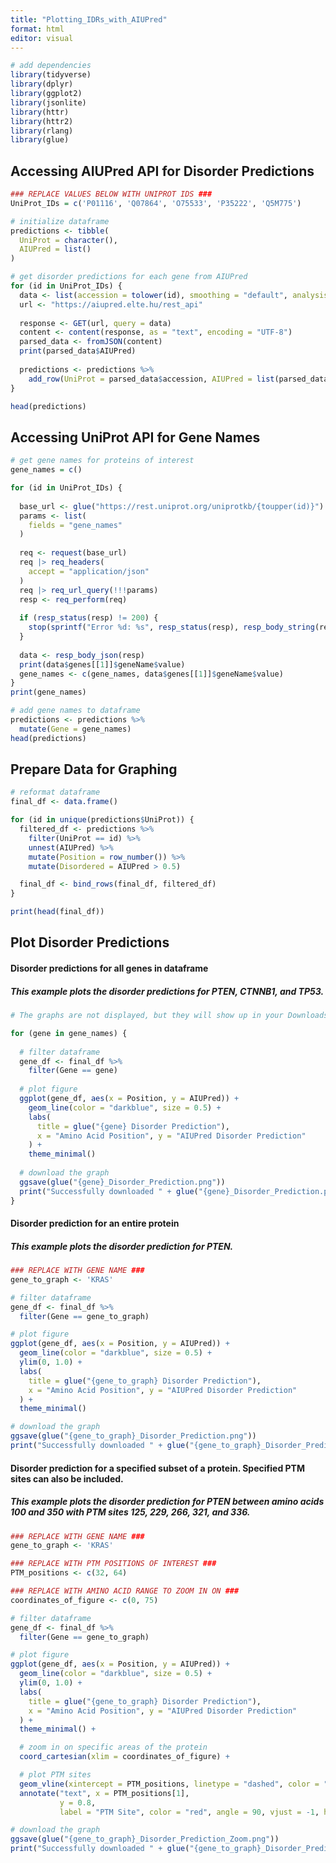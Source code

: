 ```yaml
---
title: "Plotting_IDRs_with_AIUPred"
format: html
editor: visual
---
```


```r
# add dependencies
library(tidyverse)
library(dplyr)
library(ggplot2)
library(jsonlite)
library(httr)
library(httr2)
library(rlang)
library(glue)
```

## Accessing AIUPred API for Disorder Predictions

```r
### REPLACE VALUES BELOW WITH UNIPROT IDS ###
UniProt_IDs = c('P01116', 'Q07864', 'O75533', 'P35222', 'Q5M775') 
```

```r
# initialize dataframe
predictions <- tibble(
  UniProt = character(),
  AIUPred = list()
)

# get disorder predictions for each gene from AIUPred
for (id in UniProt_IDs) {
  data <- list(accession = tolower(id), smoothing = "default", analysis_type = "binding")
  url <- "https://aiupred.elte.hu/rest_api"
  
  response <- GET(url, query = data)
  content <- content(response, as = "text", encoding = "UTF-8")
  parsed_data <- fromJSON(content)
  print(parsed_data$AIUPred)
  
  predictions <- predictions %>%
    add_row(UniProt = parsed_data$accession, AIUPred = list(parsed_data$AIUPred))
}

head(predictions)
```

## Accessing UniProt API for Gene Names

```r
# get gene names for proteins of interest
gene_names = c()

for (id in UniProt_IDs) {
  
  base_url <- glue("https://rest.uniprot.org/uniprotkb/{toupper(id)}")
  params <- list(
    fields = "gene_names"
  )
  
  req <- request(base_url)
  req |> req_headers(
    accept = "application/json"
  )
  req |> req_url_query(!!!params)
  resp <- req_perform(req)
  
  if (resp_status(resp) != 200) {
    stop(sprintf("Error %d: %s", resp_status(resp), resp_body_string(resp)))
  }
  
  data <- resp_body_json(resp)
  print(data$genes[[1]]$geneName$value)
  gene_names <- c(gene_names, data$genes[[1]]$geneName$value)
}
print(gene_names)
```

```r
# add gene names to dataframe
predictions <- predictions %>%
  mutate(Gene = gene_names)
head(predictions)
```

## Prepare Data for Graphing

```r
# reformat dataframe
final_df <- data.frame()

for (id in unique(predictions$UniProt)) {  
  filtered_df <- predictions %>%
    filter(UniProt == id) %>%
    unnest(AIUPred) %>%
    mutate(Position = row_number()) %>%
    mutate(Disordered = AIUPred > 0.5)

  final_df <- bind_rows(final_df, filtered_df)
}

print(head(final_df))
```

## Plot Disorder Predictions

#### Disorder predictions for all genes in dataframe

##### This example plots the disorder predictions for PTEN, CTNNB1, and TP53.

```r

# The graphs are not displayed, but they will show up in your Downloads

for (gene in gene_names) {
  
  # filter dataframe
  gene_df <- final_df %>%
    filter(Gene == gene)
  
  # plot figure
  ggplot(gene_df, aes(x = Position, y = AIUPred)) +
    geom_line(color = "darkblue", size = 0.5) +
    labs(
      title = glue("{gene} Disorder Prediction"),
      x = "Amino Acid Position", y = "AIUPred Disorder Prediction"
    ) +
    theme_minimal()
  
  # download the graph
  ggsave(glue("{gene}_Disorder_Prediction.png"))
  print("Successfully downloaded " + glue("{gene}_Disorder_Prediction.png"))
}
```

#### Disorder prediction for an entire protein

##### This example plots the disorder prediction for PTEN.

```r
### REPLACE WITH GENE NAME ###
gene_to_graph <- 'KRAS'

# filter dataframe
gene_df <- final_df %>%
  filter(Gene == gene_to_graph)

# plot figure
ggplot(gene_df, aes(x = Position, y = AIUPred)) +
  geom_line(color = "darkblue", size = 0.5) +
  ylim(0, 1.0) +
  labs(
    title = glue("{gene_to_graph} Disorder Prediction"),
    x = "Amino Acid Position", y = "AIUPred Disorder Prediction"
  ) +
  theme_minimal()

# download the graph
ggsave(glue("{gene_to_graph}_Disorder_Prediction.png"))
print("Successfully downloaded " + glue("{gene_to_graph}_Disorder_Prediction.png"))
```

#### Disorder prediction for a specified subset of a protein. Specified PTM sites can also be included.

##### This example plots the disorder prediction for PTEN between amino acids 100 and 350 with PTM sites 125, 229, 266, 321, and 336.

```r
### REPLACE WITH GENE NAME ###
gene_to_graph <- 'KRAS'

### REPLACE WITH PTM POSITIONS OF INTEREST ###
PTM_positions <- c(32, 64)

### REPLACE WITH AMINO ACID RANGE TO ZOOM IN ON ###
coordinates_of_figure <- c(0, 75)

# filter dataframe
gene_df <- final_df %>%
  filter(Gene == gene_to_graph)

# plot figure
ggplot(gene_df, aes(x = Position, y = AIUPred)) +
  geom_line(color = "darkblue", size = 0.5) +
  ylim(0, 1.0) +
  labs(
    title = glue("{gene_to_graph} Disorder Prediction"),
    x = "Amino Acid Position", y = "AIUPred Disorder Prediction"
  ) +
  theme_minimal() +

  # zoom in on specific areas of the protein
  coord_cartesian(xlim = coordinates_of_figure) +

  # plot PTM sites
  geom_vline(xintercept = PTM_positions, linetype = "dashed", color = "red", size = 0.5) +
  annotate("text", x = PTM_positions[1],
           y = 0.8,
           label = "PTM Site", color = "red", angle = 90, vjust = -1, hjust = 1, size = 3)

# download the graph
ggsave(glue("{gene_to_graph}_Disorder_Prediction_Zoom.png"))
print("Successfully downloaded " + glue("{gene_to_graph}_Disorder_Prediction_Zoom.png"))
```
